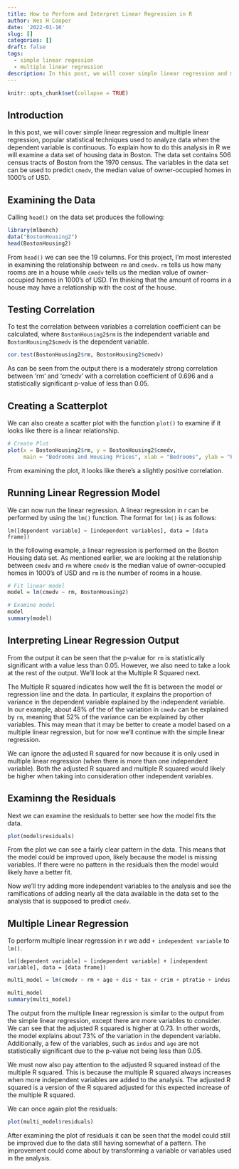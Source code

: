 ```yaml
---
title: How to Perform and Interpret Linear Regression in R
author: Wes H Cooper
date: '2022-01-16'
slug: []
categories: []
draft: false
tags:
  - simple linear regession
  - multiple linear regression
description: In this post, we will cover simple linear regression and multiple linear regression, a popular statistical technique used to analyze data when the dependent variable is continuous. To explain how to do this analysis in R we will examine a data set of housing data in Boston. The data set conains 506 census tracts of Boston from the 1970 census.
---
```



```r
knitr::opts_chunk$set(collapse = TRUE)

```
## Introduction

In this post, we will cover simple linear regression and multiple linear regression, popular statistical techniques used to analyze data when the dependent variable is continuous. To explain how to do this analysis in R we will examine a data set of housing data in Boston. The data set contains 506 census tracts of Boston from the 1970 census. The variables in the data set can be used to predict `cmedv`, the median value of owner-occupied homes in 1000's of USD.

## Examining the Data 

Calling `head()` on the data set produces the following:

```r
library(mlbench)
data("BostonHousing2")
head(BostonHousing2)

```

From `head()` we can see the 19 columns. For this project, I'm most interested in examining the relationship between `rm` and `cmedv`. `rm` tells us how many rooms are in a house while `cmedv` tells us the median value of owner-occupied homes in 1000's of USD. I'm thinking that the amount of rooms in a house may have a relationship with the cost of the house.

## Testing Correlation

To test the correlation between variables a correlation coefficient can be calculated, where `BostonHousing2$rm` is the independent variable and `BostonHousing2$cmedv` is the dependent variable.

```r

cor.test(BostonHousing2$rm, BostonHousing2$cmedv)

```

As can be seen from the output there is a moderately strong correlation between 'rm' and 'cmedv' with a correlation coefficient of 0.696 and a statistically significant p-value of less than 0.05.

## Creating a Scatterplot

We can also create a scatter plot with the function `plot()` to examine if it looks like there is a linear relationship. 

```r
# Create Plot
plot(x = BostonHousing2$rm, y = BostonHousing2$cmedv, 
     main = "Bedrooms and Housing Prices", xlab = "Bedrooms", ylab = "Prices")
```

From examining the plot, it looks like there's a slightly positive correlation.


## Running Linear Regression Model

We can now run the linear regression. A linear regression in r can be performed by using the `lm()` function. The format for `lm()` is as follows:

`lm([dependent variable] ~ [independent variables], data = [data frame])`

In the following example, a linear regression is performed on the Boston Housing data set. As mentioned earlier, we are looking at the relationship between `cmedv` and `rm` where `cmedv` is the median value of owner-occupied homes in 1000's of USD and `rm` is the number of rooms in a house.

```r
# Fit linear model
model = lm(cmedv ~ rm, BostonHousing2)

# Examine model
model
summary(model)
```

## Interpreting Linear Regression Output

From the output it can be seen that the p-value for `rm` is statistically significant with a value less than 0.05. However, we also need to take a look at the rest of the output. We'll look at the Multiple R Squared next. 

The Multiple R squared indicates how well the fit is between the model or regression line and the data. In particular, it explains the proportion of variance in the dependent variable explained by the independent variable. In our example, about 48% of the of the variation in `cmedv` can be explained by `rm`, meaning that 52% of the variance can be explained by other variables. This may mean that it may be better to create a model based on a multiple linear regression, but for now we'll continue with the simple linear regression.

We can ignore the adjusted R squared for now because it is only used in multiple linear regression (when there is more than one independent variable). Both the adjusted R squared and multiple R squared would likely be higher when taking into consideration other independent variables.

## Examinng the Residuals

Next we can examine the residuals to better see how the model fits the data.

```r
plot(model$residuals)
```

From the plot we can see a fairly clear pattern in the data. This means that the model could be improved upon, likely because the model is missing variables. If there were no pattern in the residuals then the model would likely have a better fit.

Now we'll try adding more independent variables to the analysis and see the ramifications of adding nearly all the data available in the data set to the analysis that is supposed to predict `cmedv`.

## Multiple  Linear Regression

To perform multiple linear regression in r we add `+ independent variable` to `lm()`.

`lm([dependent variable] ~ [independent variable] + [independent variable], data = [data frame])`


```r
multi_model = lm(cmedv ~ rm + age + dis + tax + crim + ptratio + indus + rad + lstat + b + nox, BostonHousing2)

multi_model
summary(multi_model)
```

The output from the multiple linear regression is similar to the output from the simple linear regression, except there are more variables to consider. We can see that the adjusted R squared is higher at 0.73. In other words, the model explains about 73% of the variation in the dependent variable. Additionally, a few of the variables, such as `indus` and `age` are not statistically significant due to the p-value not being less than 0.05.

We must now also pay attention to the adjusted R squared instead of the multiple R squared. This is because the multiple R squared always increases when more independent variables are added to the analysis. The adjusted R squared is a version of the R squared adjusted for this expected increase of the multiple R squared.

We can once again plot the residuals:

```r
plot(multi_model$residuals)
```

After examining the plot of residuals it can be seen that the model could still be improved due to the data still having somewhat of a pattern. The improvement could come about by transforming a variable or variables used in the analysis.

